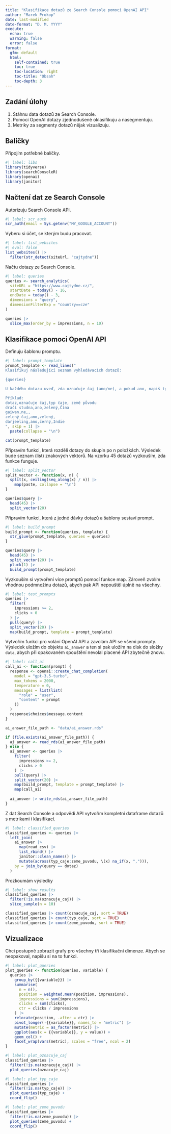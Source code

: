 ```yaml
---
title: "Klasifikace dotazů ze Search Console pomocí OpenAI API"
author: "Marek Prokop"
date: last-modified
date-format: "D. M. YYYY"
execute: 
  echo: true
  warning: false
  error: false
format:
  gfm: default
  html:
    self-contained: true
    toc: true
    toc-location: right
    toc-title: "Obsah"
    toc-depth: 3
---
```


## Zadání úlohy

1. Stáhnu data dotazů ze Search Console.
2. Pomocí OpenAI dotazy zjednodušeně oklasifikuju a nasegmentuju.
3. Metriky za segmenty dotazů nějak vizualizuju.


## Balíčky

Připojím potřebné balíčky.

```r
#| label: libs
library(tidyverse)
library(searchConsoleR)
library(openai)
library(janitor)
```

## Načtení dat ze Search Console

Autorizuju Search Console API.

```r
#| label: scr_auth
scr_auth(email = Sys.getenv("MY_GOOGLE_ACCOUNT"))
```

Vyberu si účet, se kterým budu pracovat.

```r
#| label: list_websites
#| eval: false
list_websites() |> 
  filter(str_detect(siteUrl, "cajtydne"))
```

Načtu dotazy ze Search Console.

```r
#| label: queries
queries <- search_analytics(
  siteURL = "https://www.cajtydne.cz/",
  startDate = today() - 16,
  endDate = today() - 3,
  dimensions = "query",
  dimensionFilterExp = "country==cze"
)

queries |> 
  slice_max(order_by = impressions, n = 10)
```

## Klasifikace pomoci OpenAI API

Definuju šablonu promptu.

```r
#| label: prompt_template
prompt_template <- read_lines("
Klasifikuj následující seznam vyhledávacích dotazů:

{queries}

U každého dotazu uveď, zda označuje čaj (ano/ne), a pokud ano, napiš typ čaje (černý, zelený, bílý, oolong, puerh) a zemi původu. Výsledky uspořádej do tabulky ve formátu CSV s hodnotami oddělenými čárkou.

Příklad:
dotaz,označuje čaj,typ čaje, země původu
dračí studna,ano,zelený,Čína
gaiwan,ne,,
zelený čaj,ano,zelený,
darjeeling,ano,černý,Indie
", skip = 1) |> 
  paste(collapse = "\n")

cat(prompt_template)
```

Připravím funkci, která rozdělí dotazy do skupin po n položkách. Výsledek bude seznam (list) znakových vektorů. Na vzorku 45 dotazů vyzkouším, zda funkce funguje.

```r
#| label: split_vector
split_vector <- function(x, n) {
  split(x, ceiling(seq_along(x) / n)) |> 
    map(paste, collapse = "\n")
}

queries$query |> 
  head(45) |> 
  split_vector(20)
```

Připravím funkci, která z jedné dávky dotazů a šablony sestaví prompt.

```r
#| label: build_prompt
build_prompt <- function(queries, template) {
  str_glue(prompt_template, queries = queries)
}

queries$query |> 
  head(45) |> 
  split_vector(20) |> 
  pluck(1) |> 
  build_prompt(prompt_template)
```

Vyzkouším si vytvoření více promptů pomocí funkce map. Zároveň zvolím vhodnou podmnožinu dotazů, abych pak API nepouštěl úplně na všechny.

```r
#| label: test_prompts
queries |> 
  filter(
    impressions >= 2,
    clicks > 0
  ) |> 
  pull(query) |> 
  split_vector(20) |> 
  map(build_prompt, template = prompt_template)
```

Vytvořím funkci pro volání OpenAI API a zavolám API se všemi prompty. Výsledek uložím do objektu `ai_answer` a ten si pak uložím na disk do složky `data`, abych při opakovaném spouštění nevolal placené API zbytečně znovu.

```r
#| label: call_ai
call_ai <- function(prompt) {
  response <- openai::create_chat_completion(
    model = "gpt-3.5-turbo",
    max_tokens = 2000,
    temperature = 0,
    messages = list(list(
      "role" = "user",
      "content" = prompt
    ))
  )
  response$choices$message.content
}

ai_answer_file_path <- "data/ai_answer.rds"

if (file.exists(ai_answer_file_path)) {
  ai_answer <- read_rds(ai_answer_file_path)
} else {
  ai_answer <- queries |> 
    filter(
      impressions >= 2,
      clicks > 0
    ) |> 
    pull(query) |> 
    split_vector(20) |> 
    map(build_prompt, template = prompt_template) |> 
    map(call_ai)
  
  ai_answer |> write_rds(ai_answer_file_path)
}
```

Z dat Search Console a odpovědi API vytvořím kompletní dataframe dotazů s metrikami i klasifikací.

```r
#| label: classified_queries
classified_queries <- queries |> 
  left_join(
    ai_answer |> 
      map(read_csv) |> 
      list_rbind() |> 
      janitor::clean_names() |> 
      mutate(across(typ_caje:zeme_puvodu, \(x) na_if(x, ","))),
    by = join_by(query == dotaz)
  )
```

Prozkoumám výsledky

```r
#| label: show_results
classified_queries |> 
  filter(!is.na(oznacuje_caj)) |> 
  slice_sample(n = 10)

classified_queries |> count(oznacuje_caj, sort = TRUE)
classified_queries |> count(typ_caje, sort = TRUE)
classified_queries |> count(zeme_puvodu, sort = TRUE)
```

## Vizualizace

Chci postupně zobrazit grafy pro všechny tři klasifikační dimenze. Abych se neopakoval, napíšu si na to funkci.

```r
#| label: plot_queries
plot_queries <- function(queries, variable) {
  queries |> 
    group_by({{variable}}) |> 
    summarise(
      n = n(),
      position = weighted.mean(position, impressions),
      impressions = sum(impressions),
      clicks = sum(clicks),
      ctr = clicks / impressions
    ) |> 
    relocate(position, .after = ctr) |> 
    pivot_longer(-{{variable}}, names_to = "metric") |> 
    mutate(metric = as_factor(metric)) |> 
    ggplot(aes(x = {{variable}}, y = value)) +
    geom_col() +
    facet_wrap(vars(metric), scales = "free", ncol = 2)
}
```


```r
#| label: plot_oznacuje_caj
classified_queries |> 
  filter(!is.na(oznacuje_caj)) |> 
  plot_queries(oznacuje_caj)
```

```r
#| label: plot_typ_caje
classified_queries |> 
  filter(!is.na(typ_caje)) |> 
  plot_queries(typ_caje) +
  coord_flip()
```

```r
#| label: plot_zeme_puvodu
classified_queries |> 
  filter(!is.na(zeme_puvodu)) |> 
  plot_queries(zeme_puvodu) +
  coord_flip()
```
